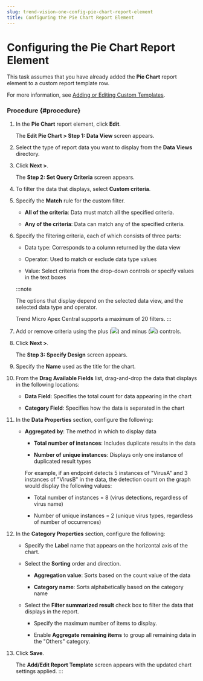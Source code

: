 ```yaml
---
slug: trend-vision-one-config-pie-chart-report-element
title: Configuring the Pie Chart Report Element
---
```

# Configuring the Pie Chart Report Element

This task assumes that you have already added the **Pie Chart** report element to a custom report template row.

For more information, see [Adding or Editing Custom Templates](adding-or-editing-custom-templates.mdx).

### Procedure {#procedure}

1.  In the **Pie Chart** report element, click **Edit**.

    The **Edit Pie Chart \> Step 1: Data View** screen appears.

2.  Select the type of report data you want to display from the **Data Views** directory.

3.  Click **Next \>**.

    The **Step 2: Set Query Criteria** screen appears.

4.  To filter the data that displays, select **Custom criteria**.

5.  Specify the **Match** rule for the custom filter.

    - **All of the criteria**: Data must match all the specified criteria.

    - **Any of the criteria**: Data can match any of the specified criteria.

6.  Specify the filtering criteria, each of which consists of three parts:

    - Data type: Corresponds to a column returned by the data view

    - Operator: Used to match or exclude data type values

    - Value: Select criteria from the drop-down controls or specify values in the text boxes

    :::note

    The options that display depend on the selected data view, and the selected data type and operator.

    Trend Micro Apex Central supports a maximum of 20 filters.
    :::

7.  Add or remove criteria using the plus (![](/images/icon_add_criteria=GUID-4689DC18-D66C-4A83-8B5C-FD8A3F3BAE8C=1=en-us=Low.webp)) and minus (![](/images/icon_remove_criteria=GUID-A282B7A3-F83E-4395-B290-817619C7A5ED=1=en-us=Low.webp)) controls.

8.  Click **Next \>**.

    The **Step 3: Specify Design** screen appears.

9.  Specify the **Name** used as the title for the chart.

10. From the **Drag Available Fields** list, drag-and-drop the data that displays in the following locations:

    - **Data Field**: Specifies the total count for data appearing in the chart

    - **Category Field**: Specifies how the data is separated in the chart

11. In the **Data Properties** section, configure the following:

    - **Aggregated by**: The method in which to display data

      - **Total number of instances**: Includes duplicate results in the data

      - **Number of unique instances**: Displays only one instance of duplicated result types

      For example, if an endpoint detects 5 instances of "VirusA" and 3 instances of "VirusB" in the data, the detection count on the graph would display the following values:

      - Total number of instances = 8 (virus detections, regardless of virus name)

      - Number of unique instances = 2 (unique virus types, regardless of number of occurrences)

12. In the **Category Properties** section, configure the following:

    - Specify the **Label** name that appears on the horizontal axis of the chart.

    - Select the **Sorting** order and direction.

      - **Aggregation value**: Sorts based on the count value of the data

      - **Category name**: Sorts alphabetically based on the category name

    - Select the **Filter summarized result** check box to filter the data that displays in the report.

      - Specify the maximum number of items to display.

      - Enable **Aggregate remaining items** to group all remaining data in the "Others" category.

13. Click **Save**.

    The **Add/Edit Report Template** screen appears with the updated chart settings applied.
:::
